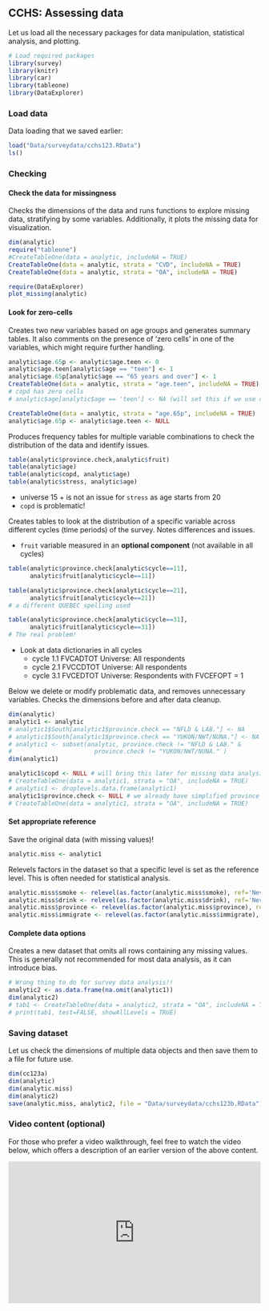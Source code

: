 ## CCHS: Assessing data {.unnumbered}

Let us load all the necessary packages for data manipulation, statistical analysis, and plotting.

```r
# Load required packages
library(survey)
library(knitr)
library(car)
library(tableone)
library(DataExplorer)
```

### Load data

Data loading that we saved earlier:

```r
load("Data/surveydata/cchs123.RData")
ls()
```

### Checking

#### Check the data for missingness

Checks the dimensions of the data and runs functions to explore missing data, stratifying by some variables. Additionally, it plots the missing data for visualization.

```r
dim(analytic)
require("tableone")
#CreateTableOne(data = analytic, includeNA = TRUE)
CreateTableOne(data = analytic, strata = "CVD", includeNA = TRUE)
CreateTableOne(data = analytic, strata = "OA", includeNA = TRUE)

require(DataExplorer)
plot_missing(analytic)
```

#### Look for zero-cells

Creates two new variables based on age groups and generates summary tables. It also comments on the presence of 'zero cells' in one of the variables, which might require further handling.

```r
analytic$age.65p <- analytic$age.teen <- 0
analytic$age.teen[analytic$age == "teen"] <- 1
analytic$age.65p[analytic$age == "65 years and over"] <- 1
CreateTableOne(data = analytic, strata = "age.teen", includeNA = TRUE)
# copd has zero cells
# analytic$age[analytic$age == 'teen'] <- NA (will set this if we use copd)
```

```r
CreateTableOne(data = analytic, strata = "age.65p", includeNA = TRUE)
analytic$age.65p <- analytic$age.teen <- NULL
```

Produces frequency tables for multiple variable combinations to check the distribution of the data and identify issues. 

```r
table(analytic$province.check,analytic$fruit)
table(analytic$age)
table(analytic$copd, analytic$age)
table(analytic$stress, analytic$age) 
```

-   universe 15 + is not an issue for `stress` as age starts from 20
-   `copd` is problematic!

Creates tables to look at the distribution of a specific variable across different cycles (time periods) of the survey. Notes differences and issues.

-   `fruit` variable measured in an **optional component** (not available in all cycles)

```r
table(analytic$province.check[analytic$cycle==11],
      analytic$fruit[analytic$cycle==11])
```

```r
table(analytic$province.check[analytic$cycle==21],
      analytic$fruit[analytic$cycle==21])
# a different QUEBEC spelling used
```

```r
table(analytic$province.check[analytic$cycle==31],
      analytic$fruit[analytic$cycle==31])
# The real problem!
```

-   Look at data dictionaries in all cycles
    -   cycle 1.1 FVCADTOT Universe: All respondents
    -   cycle 2.1 FVCCDTOT Universe: All respondents
    -   cycle 3.1 FVCEDTOT Universe: Respondents with FVCEFOPT = 1

Below we delete or modify problematic data, and removes unnecessary variables. Checks the dimensions before and after data cleanup.

```r
dim(analytic)
analytic1 <- analytic
# analytic1$South[analytic1$province.check == "NFLD & LAB."] <- NA
# analytic1$South[analytic1$province.check == "YUKON/NWT/NUNA."] <- NA
# analytic1 <- subset(analytic, province.check != "NFLD & LAB." & 
#                       province.check != "YUKON/NWT/NUNA." )
dim(analytic1)

analytic1$copd <- NULL # will bring this later for missing data analysis
# CreateTableOne(data = analytic1, strata = "OA", includeNA = TRUE)
# analytic1 <- droplevels.data.frame(analytic1)
analytic1$province.check <- NULL # we already have simplified province variable
# CreateTableOne(data = analytic1, strata = "OA", includeNA = TRUE)
```

#### Set appropriate reference

Save the original data (with missing values)!

```r
analytic.miss <- analytic1
```

Relevels factors in the dataset so that a specific level is set as the reference level. This is often needed for statistical analysis.

```r
analytic.miss$smoke <- relevel(as.factor(analytic.miss$smoke), ref='Never smoker')
analytic.miss$drink <- relevel(as.factor(analytic.miss$drink), ref='Never drank')
analytic.miss$province <- relevel(as.factor(analytic.miss$province), ref='South')
analytic.miss$immigrate <- relevel(as.factor(analytic.miss$immigrate), ref='not immigrant')
```

#### Complete data options

Creates a new dataset that omits all rows containing any missing values. This is generally not recommended for most data analysis, as it can introduce bias.

```r
# Wrong thing to do for survey data analysis!!
analytic2 <- as.data.frame(na.omit(analytic1)) 
dim(analytic2)
# tab1 <- CreateTableOne(data = analytic2, strata = "OA", includeNA = TRUE)
# print(tab1, test=FALSE, showAllLevels = TRUE)
```

### Saving dataset

Let us check the dimensions of multiple data objects and then save them to a file for future use.

```r
dim(cc123a)
dim(analytic)
dim(analytic.miss)
dim(analytic2)
save(analytic.miss, analytic2, file = "Data/surveydata/cchs123b.RData")
```


### Video content (optional)

::: callout-tip
For those who prefer a video walkthrough, feel free to watch the video below, which offers a description of an earlier version of the above content.
:::

::: {style="position: relative; padding-bottom: 56.25%; height: 0; overflow: hidden;"}
<iframe src="https://www.youtube.com/embed/d5-dWdAhsZQ" style="position: absolute; top: 0; left: 0; width: 100%; height: 100%; border:0;" allowfullscreen>

</iframe>
:::